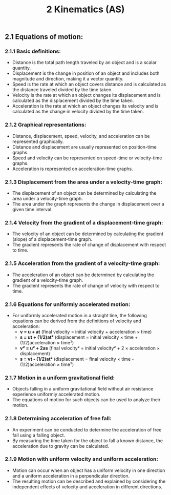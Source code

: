 ﻿---
title: 2 Kinematics (AS)
subject : physics
---
 ## 2.1 Equations of motion:
  ### 2.1.1 Basic definitions:
- Distance is the total path length traveled by an object and is a scalar quantity.
- Displacement is the change in position of an object and includes both magnitude and direction, making it a vector quantity.
- Speed is the rate at which an object covers distance and is calculated as the distance traveled divided by the time taken.
- Velocity is the rate at which an object changes its displacement and is calculated as the displacement divided by the time taken.
- Acceleration is the rate at which an object changes its velocity and is calculated as the change in velocity divided by the time taken.

### 2.1.2 Graphical representations:

- Distance, displacement, speed, velocity, and acceleration can be represented graphically.
- Distance and displacement are usually represented on position-time graphs.
- Speed and velocity can be represented on speed-time or velocity-time graphs.
- Acceleration is represented on acceleration-time graphs.

### 2.1.3 Displacement from the area under a velocity-time graph:

- The displacement of an object can be determined by calculating the area under a velocity-time graph.
- The area under the graph represents the change in displacement over a given time interval.

### 2.1.4 Velocity from the gradient of a displacement-time graph:

- The velocity of an object can be determined by calculating the gradient (slope) of a displacement-time graph.
- The gradient represents the rate of change of displacement with respect to time.

### 2.1.5 Acceleration from the gradient of a velocity-time graph:

- The acceleration of an object can be determined by calculating the gradient of a velocity-time graph.
- The gradient represents the rate of change of velocity with respect to time.

### 2.1.6 Equations for uniformly accelerated motion:

- For uniformly accelerated motion in a straight line, the following equations can be derived from the definitions of velocity and acceleration:
  - **v = u + at** (final velocity = initial velocity + acceleration × time)
  - **s = ut + (1/2)at²** (displacement = initial velocity × time + (1/2)acceleration × time²)
  - **v² = u² + 2as** (final velocity² = initial velocity² + 2 × acceleration × displacement)
  - **s = vt - (1/2)at²** (displacement = final velocity × time - (1/2)acceleration × time²)

### 2.1.7 Motion in a uniform gravitational field:

- Objects falling in a uniform gravitational field without air resistance experience uniformly accelerated motion.
- The equations of motion for such objects can be used to analyze their motion.

### 2.1.8 Determining acceleration of free fall:

- An experiment can be conducted to determine the acceleration of free fall using a falling object.
- By measuring the time taken for the object to fall a known distance, the acceleration due to gravity can be calculated.

### 2.1.9 Motion with uniform velocity and uniform acceleration:

- Motion can occur when an object has a uniform velocity in one direction and a uniform acceleration in a perpendicular direction.
- The resulting motion can be described and explained by considering the independent effects of velocity and acceleration in different directions.

